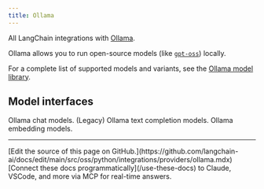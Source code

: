 ```yaml
---
title: Ollama
---
```


All LangChain integrations with [Ollama](https://ollama.com/).

Ollama allows you to run open-source models (like [`gpt-oss`](https://ollama.com/library/gpt-oss)) locally.

For a complete list of supported models and variants, see the [Ollama model library](https://ollama.ai/library).

## Model interfaces

<Columns cols={2}>
    <Card title="ChatOllama" href="/oss/python/integrations/chat/ollama" cta="Get started" icon="message" arrow>
        Ollama chat models.
    </Card>
    <Card title="OllamaLLM" href="/oss/python/integrations/llms/ollama" cta="Get started" icon="i-cursor" arrow>
        (Legacy) Ollama text completion models.
    </Card>
    <Card title="OllamaEmbeddings" href="/oss/python/integrations/text_embedding/ollama" cta="Get started" icon="microsoft" arrow>
        Ollama embedding models.
    </Card>
</Columns>

---

<Callout icon="pen-to-square" iconType="regular">
    [Edit the source of this page on GitHub.](https://github.com/langchain-ai/docs/edit/main/src/oss/python/integrations/providers/ollama.mdx)
</Callout>
<Tip icon="terminal" iconType="regular">
    [Connect these docs programmatically](/use-these-docs) to Claude, VSCode, and more via MCP for    real-time answers.
</Tip>
